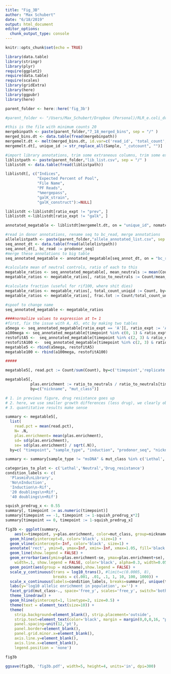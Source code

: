 ```yaml
---
title: "Fig_3B"
author: "Max Schubert"
date: "6/18/2019"
output: html_document
editor_options: 
  chunk_output_type: console
---
```


```r
knitr::opts_chunk$set(echo = TRUE)

library(data.table)
library(stringr)
library(plyr)
require(ggplot2)
require(data.table)
require(scales)
library(gridExtra)
library(here)
library(ggpubr)
library(here)

parent_folder <- here::here('fig_3b')

```
```r
#parent_folder <- "/Users/Max_Schubert/Dropbox (Personal)/RLR_e.coli_dropbox/NewNotebook_expts/A_phenotype_in_plates/ms23_testset_primerize"

#this is the file with minimum counts 20
mergebinpath <- paste(parent_folder,"7_18_merged_bins", sep = "/" )
merged_bins.dt <- data.table(fread(mergebinpath))
mergemelt.dt <- melt(merged_bins.dt, id.var=c('read_id', 'total_count', 'bc_read'), value.name='Count', variable.name='Sample')
mergemelt.dt[, unique_id := str_replace_all(Sample, "_cutcount", "")]

```

```r
#import library annotations, trim some extraneous columns, trim some extraneous rows
liblistpath <- paste(parent_folder,"lib_list.csv", sep = "/" )
liblistdt <- data.table(fread(liblistpath))

liblistdt[, c("Indices",
              "Expected Percent of Pool",
              "File Name",
              "PF Reads",
              "%mergepass",
              "galK_strain",
              "galK_construct"):=NULL]

liblistdt <-liblistdt[ratio_expt != "prev", ]
liblistdt <-liblistdt[ratio_expt != "galk", ]

annotated_megatable <- liblistdt[mergemelt.dt, on = "unique_id", nomatch = 0]

```

```r
#read in donor annotations, rename seq to bc_read, merge annotations
allelelistpath <- paste(parent_folder,"allele_annotated_list.csv", sep = "/" )
seq_annot_dt <- data.table(fread(allelelistpath))
seq_annot_dt[, bc_read := prodonor_seq]
#merge these annotations to big table
seq_annotated_megatable <- annotated_megatable[seq_annot_dt, on = "bc_read", nomatch = 0]
```

```r
#calculate mean of neutral controls, ratio of each to this
megatable_ratios <- seq_annotated_megatable[, mean_neutrals := mean(Count[mut_class == "Neutral"]), by='unique_id']
megatable_ratios <- megatable_ratios[, ratio_to_neutrals := Count/mean_neutrals, by='bc_read'] #threw away included filter by count statement...

#calculate fraction (useful for rif100, where shit dies)
megatable_ratios <- megatable_ratios[, total_count_uniqid := Count, by='unique_id']
megatable_ratios <- megatable_ratios[, frac.tot := Count/total_count_uniqid, by='bc_read'] #threw away included filter by count statement...

#spoof to change name 
seq_annotated_megatable <- megatable_ratios

####normalize values to expression at t= 1
#first, fix the issue with A, A5, etc by making two tables
a5mega <- seq_annotated_megatable[ratio_expt == 'A'][, ratio_expt := 'A_5'][sample_type != 'msDNA' & replicate != 'D']
a100mega <- seq_annotated_megatable[timepoint %in% c(0, 1) & ratio_expt == 'A'][, ratio_expt := 'A_100'][sample_type == 'plasmid' & replicate != 'D']
restofitA5 <-  seq_annotated_megatable[timepoint %in% c(2, 3) & ratio_expt == 'A_5']
restofitA100 <-  seq_annotated_megatable[timepoint %in% c(2, 3) & ratio_expt == 'A_100']
megatable5 <- rbind(a5mega, restofitA5)
megatable100 <- rbind(a100mega, restofitA100)

#####

megatable5[, read.pct := Count/sum(Count), by=c('timepoint','replicate')]

megatable5[,
           plas.enrichment := ratio_to_neutrals / ratio_to_neutrals[timepoint==-1],
           by=c("nickname", "mut_class")]

# 1. in previous figure, drug resistance goes up
# 2. here, we use smaller growth differences (less drug), we clearly observe effects of smaller changes
# 3. quantitative results make sense
```

```r
summary <- megatable5[, 
  list(
    read.pct = mean(read.pct),
    N= .N,
    plas.enrichment= mean(plas.enrichment),
    sd= sd(plas.enrichment),
    se= sd(plas.enrichment) / sqrt(.N)),
  by=c( "timepoint", "sample_type", "induction", "prodonor_seq", "nickname", "mut_class")]

summary <- summary[sample_type != "msDNA" & mut_class %in% c('Lethal','Neutral','Drug_resistance')]

categories_to_plot <- c('Lethal','Neutral','Drug_resistance')
condition_labels <- c(
  'Plasmid\nLibrary',
  'No\nInduction',
  'Induction\n-Rif',
  '20 doublings\n+Rif',
  '40 doublings\n+Rif')

squish_predrug_x <- 0.55
summary[, timepoint := as.numeric(timepoint)]
summary[timepoint == -1, timepoint := 1-squish_predrug_x*2]
summary[timepoint == 0, timepoint := 1-squish_predrug_x]

fig3b <- ggplot(summary,
    aes(x=timepoint, y=plas.enrichment, color=mut_class, group=nickname)) + 
  geom_hline(yintercept=0, color='black', size=1) +
  geom_vline(xintercept=-Inf, color='black', size=1) +
  annotate('rect', ymin=0, ymax=Inf, xmin=-Inf, xmax=1.05, fill='black', alpha=0.1, color=NA) +
  geom_line(show.legend = FALSE) +
  geom_errorbar(aes(ymin=plas.enrichment-se, ymax=plas.enrichment+se),
    width=.1, show.legend = FALSE, color='black', alpha=0.3, width=0.05) +
  geom_point(aes(group = nickname),show.legend = FALSE) +
  scale_y_continuous(trans = log10_trans(), #limit=c(0.0005, 8), 
                     breaks = c(.001, .01, .1, 1, 10, 100, 1000)) +
  scale_x_continuous(labels=condition_labels, breaks=summary[, unique(timepoint)], expand=c(0,0.3)) +
  labs(y='log10 allelic enrichment in population', x='') +
  facet_grid(mut_class~., space='free_y', scales='free_y', switch='both') +
  theme_linedraw() +
  geom_hline(yintercept=1, linetype=2, size=0.5) +
  theme(text = element_text(size=10)) +
  theme(
    strip.background=element_blank(), strip.placement='outside',
    strip.text=element_text(color='black', margin = margin(0,0,0,16, "pt")), 
    panel.spacing=unit(12,'pt'),
    panel.border=element_blank(),
    panel.grid.minor.x=element_blank(),
    axis.line.y=element_blank(),
    axis.line.x=element_blank(),
    legend.position = 'none')

fig3b

ggsave(fig3b, 'fig3b.pdf', width=5, height=4, units='in', dpi=300)
```

